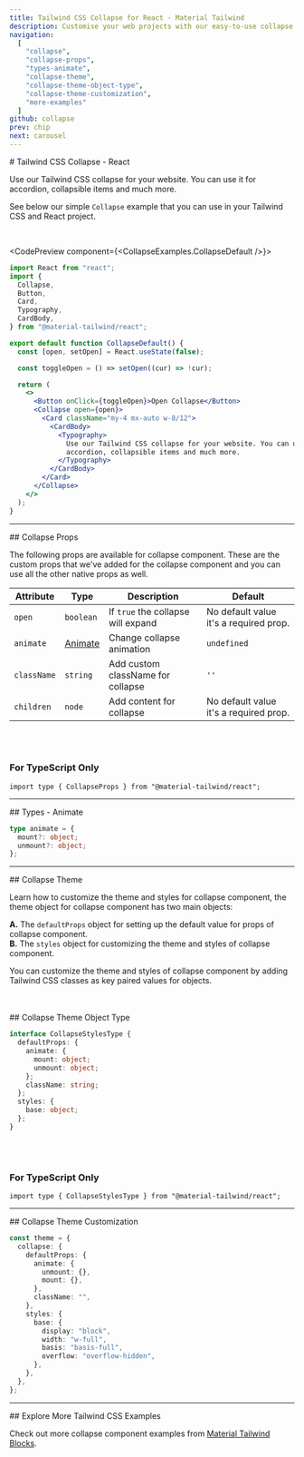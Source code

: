 ```yaml
---
title: Tailwind CSS Collapse for React - Material Tailwind
description: Customise your web projects with our easy-to-use collapse component for Tailwind CSS and React using Material Design guidelines.
navigation:
  [
    "collapse",
    "collapse-props",
    "types-animate",
    "collapse-theme",
    "collapse-theme-object-type",
    "collapse-theme-customization",
    "more-examples"
  ]
github: collapse
prev: chip
next: carousel
---
```


<DocsTitle href="collapse">
# Tailwind CSS Collapse - React
</DocsTitle>

Use our Tailwind CSS collapse for your website. You can use it for accordion, collapsible items and much more.

See below our simple <Code>Collapse</Code> example that you can use in your Tailwind CSS and React project.

<br />

<CodePreview component={<CollapseExamples.CollapseDefault />}>
```jsx
import React from "react";
import {
  Collapse,
  Button,
  Card,
  Typography,
  CardBody,
} from "@material-tailwind/react";

export default function CollapseDefault() {
  const [open, setOpen] = React.useState(false);

  const toggleOpen = () => setOpen((cur) => !cur);

  return (
    <>
      <Button onClick={toggleOpen}>Open Collapse</Button>
      <Collapse open={open}>
        <Card className="my-4 mx-auto w-8/12">
          <CardBody>
            <Typography>
              Use our Tailwind CSS collapse for your website. You can use if for
              accordion, collapsible items and much more.
            </Typography>
          </CardBody>
        </Card>
      </Collapse>
    </>
  );
}
```
</CodePreview>

---

<DocsTitle href="collapse-props">
## Collapse Props
</DocsTitle>

The following props are available for collapse component. These are the custom props
that we've added for the collapse component and you can use all the other
native props as well.

| Attribute   | Type                      | Description                                     | Default                                |
| ----------- | ------------------------- | ----------------------------------------------- | -------------------------------------- |
| `open`      | <Code>boolean</Code>      | If <Code>true</Code> the collapse will expand   | No default value it's a required prop. |
| `animate`   | [Animate](#types-animate) | Change collapse animation                       | <Code>undefined</Code>                 |
| `className` | <Code>string</Code>       | Add custom className for collapse               | `''`                                   |
| `children`  | <Code>node</Code>         | Add content for collapse                        | No default value it's a required prop. |

<br />
<br />

### For TypeScript Only

```tsx
import type { CollapseProps } from "@material-tailwind/react";
```

---

<DocsTitle href="types-animate">
## Types - Animate
</DocsTitle>

```ts
type animate = {
  mount?: object;
  unmount?: object;
};
```

---

<DocsTitle href="collapse-theme">
## Collapse Theme
</DocsTitle>

Learn how to customize the theme and styles for collapse component, the theme object for collapse component has two main objects:

**A.** The <Code>defaultProps</Code> object for setting up the default value for props of collapse component.<br />
**B.** The <Code>styles</Code> object for customizing the theme and styles of collapse component.<br />

You can customize the theme and styles of collapse component by adding Tailwind CSS classes as key paired values for objects.

<br />
<br />

<DocsTitle href="collapse-theme-object-type">
## Collapse Theme Object Type
</DocsTitle>

```ts
interface CollapseStylesType {
  defaultProps: {
    animate: {
      mount: object;
      unmount: object;
    };
    className: string;
  };
  styles: {
    base: object;
  };
}
```

<br />
<br />

### For TypeScript Only

```tsx
import type { CollapseStylesType } from "@material-tailwind/react";
```

---

<DocsTitle href="collapse-theme-customization">
## Collapse Theme Customization
</DocsTitle>

```ts
const theme = {
  collapse: {
    defaultProps: {
      animate: {
        unmount: {},
        mount: {},
      },
      className: "",
    },
    styles: {
      base: {
        display: "block",
        width: "w-full",
        basis: "basis-full",
        overflow: "overflow-hidden",
      },
    },
  },
};
```
---

<DocsTitle href="more-examples">
## Explore More Tailwind CSS Examples
</DocsTitle>

Check out more collapse component examples from <a href="https://www.material-tailwind.com/blocks" target="_blank">Material Tailwind Blocks</a>.
